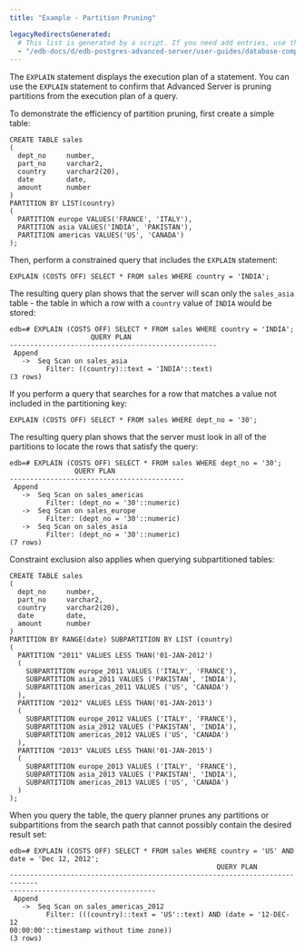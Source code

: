 ```yaml
---
title: "Example - Partition Pruning"

legacyRedirectsGenerated:
  # This list is generated by a script. If you need add entries, use the `legacyRedirects` key.
  - "/edb-docs/d/edb-postgres-advanced-server/user-guides/database-compatibility-for-oracle-developers-guide/10/Database_Compatibility_for_Oracle_Developers_Guide_10.1.104.html"
---
```


<div id="example_partition_pruning" class="registered_link"></div>

The `EXPLAIN` statement displays the execution plan of a statement. You can use the `EXPLAIN` statement to confirm that Advanced Server is pruning partitions from the execution plan of a query.

To demonstrate the efficiency of partition pruning, first create a simple table:

```text
CREATE TABLE sales
(
  dept_no     number,
  part_no     varchar2,
  country     varchar2(20),
  date        date,
  amount      number
)
PARTITION BY LIST(country)
(
  PARTITION europe VALUES('FRANCE', 'ITALY'),
  PARTITION asia VALUES('INDIA', 'PAKISTAN'),
  PARTITION americas VALUES('US', 'CANADA')
);
```

Then, perform a constrained query that includes the `EXPLAIN` statement:

```text
EXPLAIN (COSTS OFF) SELECT * FROM sales WHERE country = 'INDIA';
```

The resulting query plan shows that the server will scan only the `sales_asia` table - the table in which a row with a `country` value of `INDIA` would be stored:

```text
edb=# EXPLAIN (COSTS OFF) SELECT * FROM sales WHERE country = 'INDIA';
                    QUERY PLAN
---------------------------------------------------
 Append
   ->  Seq Scan on sales_asia
         Filter: ((country)::text = 'INDIA'::text)
(3 rows)
```

If you perform a query that searches for a row that matches a value not included in the partitioning key:

```text
EXPLAIN (COSTS OFF) SELECT * FROM sales WHERE dept_no = '30';
```

The resulting query plan shows that the server must look in all of the partitions to locate the rows that satisfy the query:

```text
edb=# EXPLAIN (COSTS OFF) SELECT * FROM sales WHERE dept_no = '30';
                QUERY PLAN
-------------------------------------------
 Append
   ->  Seq Scan on sales_americas
         Filter: (dept_no = '30'::numeric)
   ->  Seq Scan on sales_europe
         Filter: (dept_no = '30'::numeric)
   ->  Seq Scan on sales_asia
         Filter: (dept_no = '30'::numeric)
(7 rows)
```

Constraint exclusion also applies when querying subpartitioned tables:

```text
CREATE TABLE sales
(
  dept_no     number,
  part_no     varchar2,
  country     varchar2(20),
  date        date,
  amount      number
)
PARTITION BY RANGE(date) SUBPARTITION BY LIST (country)
(
  PARTITION "2011" VALUES LESS THAN('01-JAN-2012')
  (
    SUBPARTITION europe_2011 VALUES ('ITALY', 'FRANCE'),
    SUBPARTITION asia_2011 VALUES ('PAKISTAN', 'INDIA'),
    SUBPARTITION americas_2011 VALUES ('US', 'CANADA')
  ),
  PARTITION "2012" VALUES LESS THAN('01-JAN-2013')
  (
    SUBPARTITION europe_2012 VALUES ('ITALY', 'FRANCE'),
    SUBPARTITION asia_2012 VALUES ('PAKISTAN', 'INDIA'),
    SUBPARTITION americas_2012 VALUES ('US', 'CANADA')
  ),
  PARTITION "2013" VALUES LESS THAN('01-JAN-2015')
  (
    SUBPARTITION europe_2013 VALUES ('ITALY', 'FRANCE'),
    SUBPARTITION asia_2013 VALUES ('PAKISTAN', 'INDIA'),
    SUBPARTITION americas_2013 VALUES ('US', 'CANADA')
  )
);
```

When you query the table, the query planner prunes any partitions or subpartitions from the search path that cannot possibly contain the desired result set:

```text
edb=# EXPLAIN (COSTS OFF) SELECT * FROM sales WHERE country = 'US' AND date = 'Dec 12, 2012';
                                                   QUERY PLAN
-----------------------------------------------------------------------------
------------------------------------
 Append
   ->  Seq Scan on sales_americas_2012
         Filter: (((country)::text = 'US'::text) AND (date = '12-DEC-12
00:00:00'::timestamp without time zone))
(3 rows)
```
